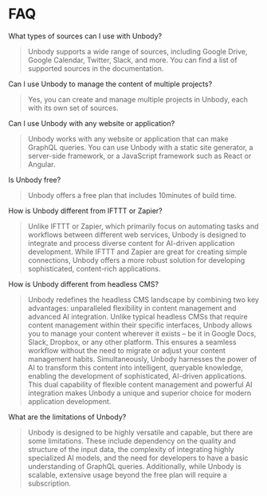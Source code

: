 # FAQ

What types of sources can I use with Unbody?

> Unbody supports a wide range of sources, including Google Drive, Google Calendar, Twitter, Slack, and more. You can find a list of supported sources in the documentation.
>

Can I use Unbody to manage the content of multiple projects?

> Yes, you can create and manage multiple projects in Unbody, each with its own set of sources.
>

Can I use Unbody with any website or application?

> Unbody works with any website or application that can make GraphQL queries. You can use Unbody with a static site generator, a server-side framework, or a JavaScript framework such as React or Angular.
>

Is Unbody free?

> Unbody offers a free plan that includes 10minutes of build time.
>

How is Unbody different from IFTTT or Zapier?
> Unlike IFTTT or Zapier, which primarily focus on automating tasks and workflows between different web services, Unbody is designed to integrate and process diverse content for AI-driven application development. While IFTTT and Zapier are great for creating simple connections, Unbody offers a more robust solution for developing sophisticated, content-rich applications.
>

How is Unbody different from headless CMS?
> Unbody redefines the headless CMS landscape by combining two key advantages: unparalleled flexibility in content management and advanced AI integration. Unlike typical headless CMSs that require content management within their specific interfaces, Unbody allows you to manage your content wherever it exists – be it in Google Docs, Slack, Dropbox, or any other platform. This ensures a seamless workflow without the need to migrate or adjust your content management habits. Simultaneously, Unbody harnesses the power of AI to transform this content into intelligent, queryable knowledge, enabling the development of sophisticated, AI-driven applications. This dual capability of flexible content management and powerful AI integration makes Unbody a unique and superior choice for modern application development.
>

What are the limitations of Unbody?
>Unbody is designed to be highly versatile and capable, but there are some limitations. These include dependency on the quality and structure of the input data, the complexity of integrating highly specialized AI models, and the need for developers to have a basic understanding of GraphQL queries. Additionally, while Unbody is scalable, extensive usage beyond the free plan will require a subscription.
>
